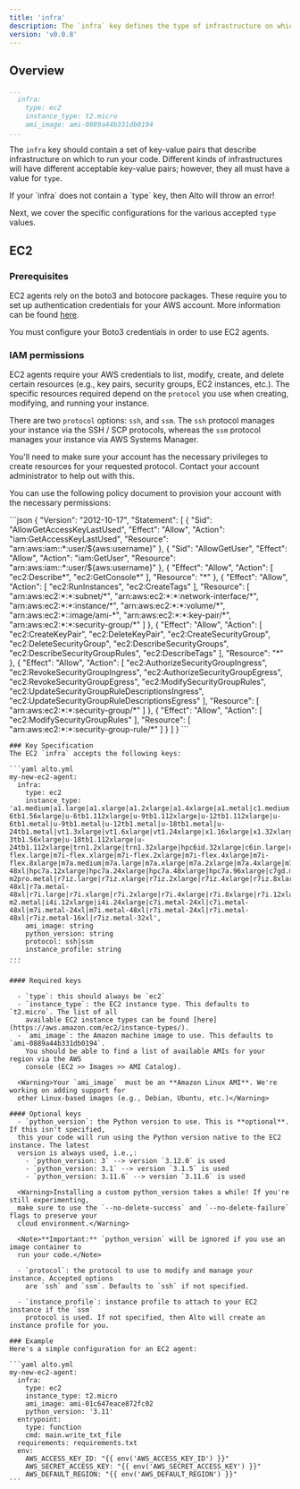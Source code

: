 ```yaml
---
title: 'infra'
description: The `infra` key defines the type of infrastructure on which to run your code
version: 'v0.0.8'
---
```


## Overview
  ```yaml alto.yml
  ...
    infra:
      type: ec2  
      instance_type: t2.micro
      ami_image: ami-0889a44b331db0194
  ...
  ```

  The `infra` key should contain a set of key-value pairs that describe infrastructure on
  which to run your code. Different kinds of infrastructures will have different
  acceptable key-value pairs; however, they all must have  a value for `type`.

  <Warning>
    If your `infra` does not contain a `type` key, then Alto will throw an error!
  </Warning>

  Next, we cover the specific configurations for the various accepted `type` values.

## EC2

  ### Prerequisites
  EC2 agents rely on the boto3 and botocore packages. These require you to set up
  authentication credentials for your AWS account. More information can be found [here](https://boto3.amazonaws.com/v1/documentation/api/latest/guide/quickstart.html#configuration).

  <Warning>You must configure your Boto3 credentials in order to use EC2 agents.</Warning>

  ### IAM permissions
  EC2 agents require your AWS credentials to list, modify, create, and delete certain
  resources (e.g., key pairs, security groups, EC2 instances, etc.). The specific
  resources required depend on the `protocol` you use when creating, modifying, and
  running your instance. 
  
  There are two `protocol` options: `ssh`, and `ssm`. The `ssh` protocol manages your
  instance via the SSH / SCP protocols, whereas the `ssm` protocol manages your instance
  via AWS Systems Manager.
  
  You'll need to make sure your account has the necessary privileges to create resources
  for your requested protocol. Contact your account administrator to help out with this.

  You can use the following policy document to provision your account with the necessary
  permissions:

  <Accordion title="IAM policy document">
    ```json
    {
      "Version": "2012-10-17",
      "Statement": [
          {
              "Sid": "AllowGetAccessKeyLastUsed",
              "Effect": "Allow",
              "Action": "iam:GetAccessKeyLastUsed",
              "Resource": "arn:aws:iam::*:user/${aws:username}"
          },
          {
              "Sid": "AllowGetUser",
              "Effect": "Allow",
              "Action": "iam:GetUser",
              "Resource": "arn:aws:iam::*:user/${aws:username}"
          },
          {
              "Effect": "Allow",
              "Action": [
                  "ec2:Describe*",
                  "ec2:GetConsole*"
              ],
              "Resource": "*"
          },
          {
              "Effect": "Allow",
              "Action": [
                  "ec2:RunInstances",
                  "ec2:CreateTags"
              ],
              "Resource": [
                  "arn:aws:ec2:*:*:subnet/*",
                  "arn:aws:ec2:*:*:network-interface/*",
                  "arn:aws:ec2:*:*:instance/*",
                  "arn:aws:ec2:*:*:volume/*",
                  "arn:aws:ec2:*::image/ami-*",
                  "arn:aws:ec2:*:*:key-pair/*",
                  "arn:aws:ec2:*:*:security-group/*"
              ]
          },
          {
              "Effect": "Allow",
              "Action": [
                  "ec2:CreateKeyPair",
                  "ec2:DeleteKeyPair",
                  "ec2:CreateSecurityGroup",
                  "ec2:DeleteSecurityGroup",
                  "ec2:DescribeSecurityGroups",
                  "ec2:DescribeSecurityGroupRules",
                  "ec2:DescribeTags"
              ],
              "Resource": "*"
          },
          {
              "Effect": "Allow",
              "Action": [
                  "ec2:AuthorizeSecurityGroupIngress",
                  "ec2:RevokeSecurityGroupIngress",
                  "ec2:AuthorizeSecurityGroupEgress",
                  "ec2:RevokeSecurityGroupEgress",
                  "ec2:ModifySecurityGroupRules",
                  "ec2:UpdateSecurityGroupRuleDescriptionsIngress",
                  "ec2:UpdateSecurityGroupRuleDescriptionsEgress"
              ],
              "Resource": [
                  "arn:aws:ec2:*:*:security-group/*"
              ]
          },
          {
              "Effect": "Allow",
              "Action": [
                  "ec2:ModifySecurityGroupRules"
              ],
              "Resource": [
                  "arn:aws:ec2:*:*:security-group-rule/*"
              ]
          }
      ]
    }
    ```
    </Accordion>

    ### Key Specification
    The EC2 `infra` accepts the following keys:

    ```yaml alto.yml
    my-new-ec2-agent:
      infra:
        type: ec2
        instance_type: 'a1.medium|a1.large|a1.xlarge|a1.2xlarge|a1.4xlarge|a1.metal|c1.medium|c1.xlarge|c3.large|c3.xlarge|c3.2xlarge|c3.4xlarge|c3.8xlarge|c4.large|c4.xlarge|c4.2xlarge|c4.4xlarge|c4.8xlarge|c5.large|c5.xlarge|c5.2xlarge|c5.4xlarge|c5.9xlarge|c5.12xlarge|c5.18xlarge|c5.24xlarge|c5.metal|c5a.large|c5a.xlarge|c5a.2xlarge|c5a.4xlarge|c5a.8xlarge|c5a.12xlarge|c5a.16xlarge|c5a.24xlarge|c5ad.large|c5ad.xlarge|c5ad.2xlarge|c5ad.4xlarge|c5ad.8xlarge|c5ad.12xlarge|c5ad.16xlarge|c5ad.24xlarge|c5d.large|c5d.xlarge|c5d.2xlarge|c5d.4xlarge|c5d.9xlarge|c5d.12xlarge|c5d.18xlarge|c5d.24xlarge|c5d.metal|c5n.large|c5n.xlarge|c5n.2xlarge|c5n.4xlarge|c5n.9xlarge|c5n.18xlarge|c5n.metal|c6g.medium|c6g.large|c6g.xlarge|c6g.2xlarge|c6g.4xlarge|c6g.8xlarge|c6g.12xlarge|c6g.16xlarge|c6g.metal|c6gd.medium|c6gd.large|c6gd.xlarge|c6gd.2xlarge|c6gd.4xlarge|c6gd.8xlarge|c6gd.12xlarge|c6gd.16xlarge|c6gd.metal|c6gn.medium|c6gn.large|c6gn.xlarge|c6gn.2xlarge|c6gn.4xlarge|c6gn.8xlarge|c6gn.12xlarge|c6gn.16xlarge|c6i.large|c6i.xlarge|c6i.2xlarge|c6i.4xlarge|c6i.8xlarge|c6i.12xlarge|c6i.16xlarge|c6i.24xlarge|c6i.32xlarge|c6i.metal|cc1.4xlarge|cc2.8xlarge|cg1.4xlarge|cr1.8xlarge|d2.xlarge|d2.2xlarge|d2.4xlarge|d2.8xlarge|d3.xlarge|d3.2xlarge|d3.4xlarge|d3.8xlarge|d3en.xlarge|d3en.2xlarge|d3en.4xlarge|d3en.6xlarge|d3en.8xlarge|d3en.12xlarge|dl1.24xlarge|f1.2xlarge|f1.4xlarge|f1.16xlarge|g2.2xlarge|g2.8xlarge|g3.4xlarge|g3.8xlarge|g3.16xlarge|g3s.xlarge|g4ad.xlarge|g4ad.2xlarge|g4ad.4xlarge|g4ad.8xlarge|g4ad.16xlarge|g4dn.xlarge|g4dn.2xlarge|g4dn.4xlarge|g4dn.8xlarge|g4dn.12xlarge|g4dn.16xlarge|g4dn.metal|g5.xlarge|g5.2xlarge|g5.4xlarge|g5.8xlarge|g5.12xlarge|g5.16xlarge|g5.24xlarge|g5.48xlarge|g5g.xlarge|g5g.2xlarge|g5g.4xlarge|g5g.8xlarge|g5g.16xlarge|g5g.metal|hi1.4xlarge|hpc6a.48xlarge|hs1.8xlarge|h1.2xlarge|h1.4xlarge|h1.8xlarge|h1.16xlarge|i2.xlarge|i2.2xlarge|i2.4xlarge|i2.8xlarge|i3.large|i3.xlarge|i3.2xlarge|i3.4xlarge|i3.8xlarge|i3.16xlarge|i3.metal|i3en.large|i3en.xlarge|i3en.2xlarge|i3en.3xlarge|i3en.6xlarge|i3en.12xlarge|i3en.24xlarge|i3en.metal|im4gn.large|im4gn.xlarge|im4gn.2xlarge|im4gn.4xlarge|im4gn.8xlarge|im4gn.16xlarge|inf1.xlarge|inf1.2xlarge|inf1.6xlarge|inf1.24xlarge|is4gen.medium|is4gen.large|is4gen.xlarge|is4gen.2xlarge|is4gen.4xlarge|is4gen.8xlarge|m1.small|m1.medium|m1.large|m1.xlarge|m2.xlarge|m2.2xlarge|m2.4xlarge|m3.medium|m3.large|m3.xlarge|m3.2xlarge|m4.large|m4.xlarge|m4.2xlarge|m4.4xlarge|m4.10xlarge|m4.16xlarge|m5.large|m5.xlarge|m5.2xlarge|m5.4xlarge|m5.8xlarge|m5.12xlarge|m5.16xlarge|m5.24xlarge|m5.metal|m5a.large|m5a.xlarge|m5a.2xlarge|m5a.4xlarge|m5a.8xlarge|m5a.12xlarge|m5a.16xlarge|m5a.24xlarge|m5ad.large|m5ad.xlarge|m5ad.2xlarge|m5ad.4xlarge|m5ad.8xlarge|m5ad.12xlarge|m5ad.16xlarge|m5ad.24xlarge|m5d.large|m5d.xlarge|m5d.2xlarge|m5d.4xlarge|m5d.8xlarge|m5d.12xlarge|m5d.16xlarge|m5d.24xlarge|m5d.metal|m5dn.large|m5dn.xlarge|m5dn.2xlarge|m5dn.4xlarge|m5dn.8xlarge|m5dn.12xlarge|m5dn.16xlarge|m5dn.24xlarge|m5dn.metal|m5n.large|m5n.xlarge|m5n.2xlarge|m5n.4xlarge|m5n.8xlarge|m5n.12xlarge|m5n.16xlarge|m5n.24xlarge|m5n.metal|m5zn.large|m5zn.xlarge|m5zn.2xlarge|m5zn.3xlarge|m5zn.6xlarge|m5zn.12xlarge|m5zn.metal|m6a.large|m6a.xlarge|m6a.2xlarge|m6a.4xlarge|m6a.8xlarge|m6a.12xlarge|m6a.16xlarge|m6a.24xlarge|m6a.32xlarge|m6a.48xlarge|m6g.metal|m6g.medium|m6g.large|m6g.xlarge|m6g.2xlarge|m6g.4xlarge|m6g.8xlarge|m6g.12xlarge|m6g.16xlarge|m6gd.metal|m6gd.medium|m6gd.large|m6gd.xlarge|m6gd.2xlarge|m6gd.4xlarge|m6gd.8xlarge|m6gd.12xlarge|m6gd.16xlarge|m6i.large|m6i.xlarge|m6i.2xlarge|m6i.4xlarge|m6i.8xlarge|m6i.12xlarge|m6i.16xlarge|m6i.24xlarge|m6i.32xlarge|m6i.metal|mac1.metal|p2.xlarge|p2.8xlarge|p2.16xlarge|p3.2xlarge|p3.8xlarge|p3.16xlarge|p3dn.24xlarge|p4d.24xlarge|r3.large|r3.xlarge|r3.2xlarge|r3.4xlarge|r3.8xlarge|r4.large|r4.xlarge|r4.2xlarge|r4.4xlarge|r4.8xlarge|r4.16xlarge|r5.large|r5.xlarge|r5.2xlarge|r5.4xlarge|r5.8xlarge|r5.12xlarge|r5.16xlarge|r5.24xlarge|r5.metal|r5a.large|r5a.xlarge|r5a.2xlarge|r5a.4xlarge|r5a.8xlarge|r5a.12xlarge|r5a.16xlarge|r5a.24xlarge|r5ad.large|r5ad.xlarge|r5ad.2xlarge|r5ad.4xlarge|r5ad.8xlarge|r5ad.12xlarge|r5ad.16xlarge|r5ad.24xlarge|r5b.large|r5b.xlarge|r5b.2xlarge|r5b.4xlarge|r5b.8xlarge|r5b.12xlarge|r5b.16xlarge|r5b.24xlarge|r5b.metal|r5d.large|r5d.xlarge|r5d.2xlarge|r5d.4xlarge|r5d.8xlarge|r5d.12xlarge|r5d.16xlarge|r5d.24xlarge|r5d.metal|r5dn.large|r5dn.xlarge|r5dn.2xlarge|r5dn.4xlarge|r5dn.8xlarge|r5dn.12xlarge|r5dn.16xlarge|r5dn.24xlarge|r5dn.metal|r5n.large|r5n.xlarge|r5n.2xlarge|r5n.4xlarge|r5n.8xlarge|r5n.12xlarge|r5n.16xlarge|r5n.24xlarge|r5n.metal|r6g.medium|r6g.large|r6g.xlarge|r6g.2xlarge|r6g.4xlarge|r6g.8xlarge|r6g.12xlarge|r6g.16xlarge|r6g.metal|r6gd.medium|r6gd.large|r6gd.xlarge|r6gd.2xlarge|r6gd.4xlarge|r6gd.8xlarge|r6gd.12xlarge|r6gd.16xlarge|r6gd.metal|r6i.large|r6i.xlarge|r6i.2xlarge|r6i.4xlarge|r6i.8xlarge|r6i.12xlarge|r6i.16xlarge|r6i.24xlarge|r6i.32xlarge|r6i.metal|t1.micro|t2.nano|t2.micro|t2.small|t2.medium|t2.large|t2.xlarge|t2.2xlarge|t3.nano|t3.micro|t3.small|t3.medium|t3.large|t3.xlarge|t3.2xlarge|t3a.nano|t3a.micro|t3a.small|t3a.medium|t3a.large|t3a.xlarge|t3a.2xlarge|t4g.nano|t4g.micro|t4g.small|t4g.medium|t4g.large|t4g.xlarge|t4g.2xlarge|u-6tb1.56xlarge|u-6tb1.112xlarge|u-9tb1.112xlarge|u-12tb1.112xlarge|u-6tb1.metal|u-9tb1.metal|u-12tb1.metal|u-18tb1.metal|u-24tb1.metal|vt1.3xlarge|vt1.6xlarge|vt1.24xlarge|x1.16xlarge|x1.32xlarge|x1e.xlarge|x1e.2xlarge|x1e.4xlarge|x1e.8xlarge|x1e.16xlarge|x1e.32xlarge|x2iezn.2xlarge|x2iezn.4xlarge|x2iezn.6xlarge|x2iezn.8xlarge|x2iezn.12xlarge|x2iezn.metal|x2gd.medium|x2gd.large|x2gd.xlarge|x2gd.2xlarge|x2gd.4xlarge|x2gd.8xlarge|x2gd.12xlarge|x2gd.16xlarge|x2gd.metal|z1d.large|z1d.xlarge|z1d.2xlarge|z1d.3xlarge|z1d.6xlarge|z1d.12xlarge|z1d.metal|x2idn.16xlarge|x2idn.24xlarge|x2idn.32xlarge|x2iedn.xlarge|x2iedn.2xlarge|x2iedn.4xlarge|x2iedn.8xlarge|x2iedn.16xlarge|x2iedn.24xlarge|x2iedn.32xlarge|c6a.large|c6a.xlarge|c6a.2xlarge|c6a.4xlarge|c6a.8xlarge|c6a.12xlarge|c6a.16xlarge|c6a.24xlarge|c6a.32xlarge|c6a.48xlarge|c6a.metal|m6a.metal|i4i.large|i4i.xlarge|i4i.2xlarge|i4i.4xlarge|i4i.8xlarge|i4i.16xlarge|i4i.32xlarge|i4i.metal|x2idn.metal|x2iedn.metal|c7g.medium|c7g.large|c7g.xlarge|c7g.2xlarge|c7g.4xlarge|c7g.8xlarge|c7g.12xlarge|c7g.16xlarge|mac2.metal|c6id.large|c6id.xlarge|c6id.2xlarge|c6id.4xlarge|c6id.8xlarge|c6id.12xlarge|c6id.16xlarge|c6id.24xlarge|c6id.32xlarge|c6id.metal|m6id.large|m6id.xlarge|m6id.2xlarge|m6id.4xlarge|m6id.8xlarge|m6id.12xlarge|m6id.16xlarge|m6id.24xlarge|m6id.32xlarge|m6id.metal|r6id.large|r6id.xlarge|r6id.2xlarge|r6id.4xlarge|r6id.8xlarge|r6id.12xlarge|r6id.16xlarge|r6id.24xlarge|r6id.32xlarge|r6id.metal|r6a.large|r6a.xlarge|r6a.2xlarge|r6a.4xlarge|r6a.8xlarge|r6a.12xlarge|r6a.16xlarge|r6a.24xlarge|r6a.32xlarge|r6a.48xlarge|r6a.metal|p4de.24xlarge|u-3tb1.56xlarge|u-18tb1.112xlarge|u-24tb1.112xlarge|trn1.2xlarge|trn1.32xlarge|hpc6id.32xlarge|c6in.large|c6in.xlarge|c6in.2xlarge|c6in.4xlarge|c6in.8xlarge|c6in.12xlarge|c6in.16xlarge|c6in.24xlarge|c6in.32xlarge|m6in.large|m6in.xlarge|m6in.2xlarge|m6in.4xlarge|m6in.8xlarge|m6in.12xlarge|m6in.16xlarge|m6in.24xlarge|m6in.32xlarge|m6idn.large|m6idn.xlarge|m6idn.2xlarge|m6idn.4xlarge|m6idn.8xlarge|m6idn.12xlarge|m6idn.16xlarge|m6idn.24xlarge|m6idn.32xlarge|r6in.large|r6in.xlarge|r6in.2xlarge|r6in.4xlarge|r6in.8xlarge|r6in.12xlarge|r6in.16xlarge|r6in.24xlarge|r6in.32xlarge|r6idn.large|r6idn.xlarge|r6idn.2xlarge|r6idn.4xlarge|r6idn.8xlarge|r6idn.12xlarge|r6idn.16xlarge|r6idn.24xlarge|r6idn.32xlarge|c7g.metal|m7g.medium|m7g.large|m7g.xlarge|m7g.2xlarge|m7g.4xlarge|m7g.8xlarge|m7g.12xlarge|m7g.16xlarge|m7g.metal|r7g.medium|r7g.large|r7g.xlarge|r7g.2xlarge|r7g.4xlarge|r7g.8xlarge|r7g.12xlarge|r7g.16xlarge|r7g.metal|c6in.metal|m6in.metal|m6idn.metal|r6in.metal|r6idn.metal|inf2.xlarge|inf2.8xlarge|inf2.24xlarge|inf2.48xlarge|trn1n.32xlarge|i4g.large|i4g.xlarge|i4g.2xlarge|i4g.4xlarge|i4g.8xlarge|i4g.16xlarge|hpc7g.4xlarge|hpc7g.8xlarge|hpc7g.16xlarge|c7gn.medium|c7gn.large|c7gn.xlarge|c7gn.2xlarge|c7gn.4xlarge|c7gn.8xlarge|c7gn.12xlarge|c7gn.16xlarge|p5.48xlarge|m7i.large|m7i.xlarge|m7i.2xlarge|m7i.4xlarge|m7i.8xlarge|m7i.12xlarge|m7i.16xlarge|m7i.24xlarge|m7i.48xlarge|m7i-flex.large|m7i-flex.xlarge|m7i-flex.2xlarge|m7i-flex.4xlarge|m7i-flex.8xlarge|m7a.medium|m7a.large|m7a.xlarge|m7a.2xlarge|m7a.4xlarge|m7a.8xlarge|m7a.12xlarge|m7a.16xlarge|m7a.24xlarge|m7a.32xlarge|m7a.48xlarge|m7a.metal-48xl|hpc7a.12xlarge|hpc7a.24xlarge|hpc7a.48xlarge|hpc7a.96xlarge|c7gd.medium|c7gd.large|c7gd.xlarge|c7gd.2xlarge|c7gd.4xlarge|c7gd.8xlarge|c7gd.12xlarge|c7gd.16xlarge|m7gd.medium|m7gd.large|m7gd.xlarge|m7gd.2xlarge|m7gd.4xlarge|m7gd.8xlarge|m7gd.12xlarge|m7gd.16xlarge|r7gd.medium|r7gd.large|r7gd.xlarge|r7gd.2xlarge|r7gd.4xlarge|r7gd.8xlarge|r7gd.12xlarge|r7gd.16xlarge|r7a.medium|r7a.large|r7a.xlarge|r7a.2xlarge|r7a.4xlarge|r7a.8xlarge|r7a.12xlarge|r7a.16xlarge|r7a.24xlarge|r7a.32xlarge|r7a.48xlarge|c7i.large|c7i.xlarge|c7i.2xlarge|c7i.4xlarge|c7i.8xlarge|c7i.12xlarge|c7i.16xlarge|c7i.24xlarge|c7i.48xlarge|mac2-m2pro.metal|r7iz.large|r7iz.xlarge|r7iz.2xlarge|r7iz.4xlarge|r7iz.8xlarge|r7iz.12xlarge|r7iz.16xlarge|r7iz.32xlarge|c7a.medium|c7a.large|c7a.xlarge|c7a.2xlarge|c7a.4xlarge|c7a.8xlarge|c7a.12xlarge|c7a.16xlarge|c7a.24xlarge|c7a.32xlarge|c7a.48xlarge|c7a.metal-48xl|r7a.metal-48xl|r7i.large|r7i.xlarge|r7i.2xlarge|r7i.4xlarge|r7i.8xlarge|r7i.12xlarge|r7i.16xlarge|r7i.24xlarge|r7i.48xlarge|dl2q.24xlarge|mac2-m2.metal|i4i.12xlarge|i4i.24xlarge|c7i.metal-24xl|c7i.metal-48xl|m7i.metal-24xl|m7i.metal-48xl|r7i.metal-24xl|r7i.metal-48xl|r7iz.metal-16xl|r7iz.metal-32xl',
        ami_image: string
        python_version: string
        protocol: ssh|ssm
        instance_profile: string
    ...
    ```

    #### Required keys
    
      - `type`: this should always be `ec2`
      - `instance_type`: the EC2 instance type. This defaults to `t2.micro`. The list of all
        available EC2 instance types can be found [here](https://aws.amazon.com/ec2/instance-types/).
      - `ami_image`: the Amazon machine image to use. This defaults to `ami-0889a44b331db0194`.
        You should be able to find a list of available AMIs for your region via the AWS
        console (EC2 >> Images >> AMI Catalog).
    
      <Warning>Your `ami_image`  must be an **Amazon Linux AMI**. We're working on adding support for
      other Linux-based images (e.g., Debian, Ubuntu, etc.)</Warning>

    #### Optional keys
      - `python_version`: the Python version to use. This is **optional**. If this isn't specified,
      this your code will run using the Python version native to the EC2 instance. The latest
      version is always used, i.e.,:
        - `python_version: 3` --> version `3.12.0` is used
        - `python_version: 3.1` --> version `3.1.5` is used
        - `python_version: 3.11.6` --> version `3.11.6` is used

      <Warning>Installing a custom python_version takes a while! If you're still experimenting,
      make sure to use the `--no-delete-success` and `--no-delete-failure` flags to preserve your
      cloud environment.</Warning>

      <Note>**Important:** `python_version` will be ignored if you use an image container to
      run your code.</Note>

      - `protocol`: the protocol to use to modify and manage your instance. Accepted options
        are `ssh` and `ssm`. Defaults to `ssh` if not specified.
      
      - `instance_profile`: instance profile to attach to your EC2 instance if the `ssm`
        protocol is used. If not specified, then Alto will create an instance profile for you.

    ### Example
    Here's a simple configuration for an EC2 agent:
    
    ```yaml alto.yml
    my-new-ec2-agent:
      infra:
        type: ec2
        instance_type: t2.micro
        ami_image: ami-01c647eace872fc02
        python_version: '3.11'
      entrypoint:
        type: function
        cmd: main.write_txt_file
      requirements: requirements.txt
      env:
        AWS_ACCESS_KEY_ID: "{{ env('AWS_ACCESS_KEY_ID') }}"
        AWS_SECRET_ACCESS_KEY: "{{ env('AWS_SECRET_ACCESS_KEY') }}"
        AWS_DEFAULT_REGION: "{{ env('AWS_DEFAULT_REGION') }}"
    ```